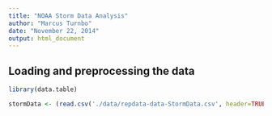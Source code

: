 ```yaml
---
title: "NOAA Storm Data Analysis"
author: "Marcus Turnbo"
date: "November 22, 2014"
output: html_document
---
```


## Loading and preprocessing the data

```r
library(data.table)

stormData <- (read.csv('./data/repdata-data-StormData.csv', header=TRUE))

```